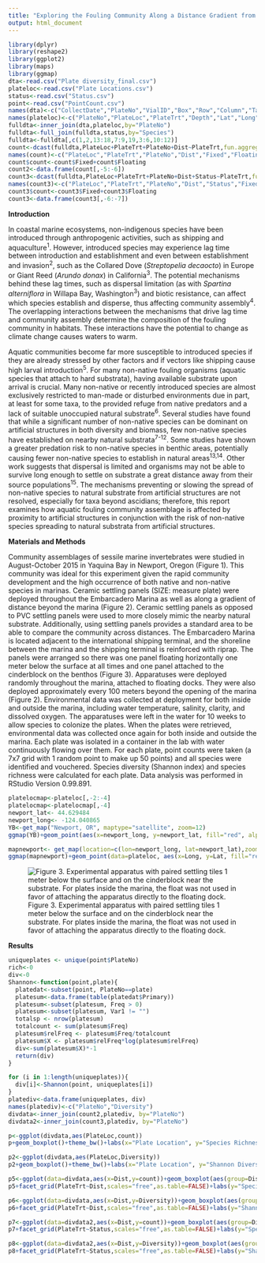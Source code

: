 ```yaml
---
title: "Exploring the Fouling Community Along a Distance Gradient from Artificial Structures"
output: html_document
---
```



```r
library(dplyr)
library(reshape2)
library(ggplot2)
library(maps)
library(ggmap)
dta<-read.csv("Plate diversity_final.csv")
plateloc<-read.csv("Plate Locations.csv")
status<-read.csv("Status.csv")
point<-read.csv("PointCount.csv")
names(dta)<-c("CollectDate","PlateNo","VialID","Box","Row","Column","Taxa","Species","Color","VialType","Fixative","Notes") #rename data frame columns
names(plateloc)<-c("PlateNo","PlateLoc","PlateTrt","Depth","Lat","Long","Dist")
fulldta<-inner_join(dta,plateloc,by="PlateNo")
fulldta<-full_join(fulldta,status,by="Species")
fulldta<-fulldta[,c(1,2,13:18,7:9,19,3:6,10:12)]
count<-dcast(fulldta,PlateLoc+PlateTrt+PlateNo+Dist~PlateTrt,fun.aggregate=length)
names(count)<-c("PlateLoc","PlateTrt","PlateNo","Dist","Fixed","Floating")
count$count<-count$Fixed+count$Floating
count2<-data.frame(count[,-5:-6])
count3<-dcast(fulldta,PlateLoc+PlateTrt+PlateNo+Dist+Status~PlateTrt,fun.aggregate=length)
names(count3)<-c("PlateLoc","PlateTrt","PlateNo","Dist","Status","Fixed","Floating")
count3$count<-count3$Fixed+count3$Floating
count3<-data.frame(count3[,-6:-7])
```

**Introduction**

In coastal marine ecosystems, non-indigenous species have been introduced through anthropogenic activities, such as shipping and aquaculture^1^. However, introduced species may experience lag time between introduction and establishment and even between establishment and invasion^2^, such as the Collared Dove (*Streptopelia decaocto*) in Europe or Giant Reed (*Arundo donax*) in California^3^. The potential mechanisms behind these lag times, such as dispersal limitation (as with *Spartina alterniflora* in Willapa Bay, Washington^3^) and biotic resistance, can affect which species establish and disperse, thus affecting community assembly^4^. The overlapping interactions between the mechanisms that drive lag time and community assembly determine the composition of the fouling community in habitats. These interactions have the potential to change as climate change causes waters to warm.

Aquatic communities become far more susceptible to introduced species if they are already stressed by other factors and if vectors like shipping cause high larval introduction^5^. For many non-native fouling organisms (aquatic species that attach to hard substrata), having available substrate upon arrival is crucial. Many non-native or recently introduced species are almost exclusively restricted to man-made or disturbed environments due in part, at least for some taxa, to the provided refuge from native predators and a lack of suitable unoccupied natural substrate^6^. Several studies have found that while a significant number of non-native species can be dominant on artificial structures in both diversity and biomass, few non-native species have established on nearby natural substrata^7-12^. Some studies have shown a greater predation risk to non-native species in benthic areas, potentially causing fewer non-native species to establish in natural areas^13,14^. Other work suggests that dispersal is limited and organisms may not be able to survive long enough to settle on substrate a great distance away from their source populations^15^. The mechanisms preventing or slowing the spread of non-native species to natural substrate from artificial structures are not resolved, especially for taxa beyond ascidians; therefore, this report examines how aquatic fouling community assemblage is affected by proximity to artificial structures in conjunction with the risk of non-native species spreading to natural substrata from artificial structures.

**Materials and Methods**

Community assemblages of sessile marine invertebrates were studied in August-October 2015 in Yaquina Bay in Newport, Oregon (Figure 1). This community was ideal for this experiment given the rapid community development and the high occurrence of both native and non-native species in marinas. Ceramic settling panels (SIZE: measure plate) were deployed throughout the Embarcadero Marina as well as along a gradient of distance beyond the marina (Figure 2). Ceramic settling panels as opposed to PVC settling panels were used to more closely mimic the nearby natural substrate. Additionally, using settling panels provides a standard area to be able to compare the community across distances. The Embarcadero Marina is located adjacent to the international shipping terminal, and the shoreline between the marina and the shipping terminal is reinforced with riprap. The panels were arranged so there was one panel floating horizontally one meter below the surface at all times and one panel attached to the cinderblock on the benthos (Figure 3). Apparatuses were deployed randomly throughout the marina, attached to floating docks. They were also deployed approximately every 100 meters beyond the opening of the marina (Figure 2). Environmental data was collected at deployment for both inside and outside the marina, including water temperature, salinity, clarity, and dissolved oxygen. The apparatuses were left in the water for 10 weeks to allow species to colonize the plates. When the plates were retrieved, environmental data was collected once again for both inside and outside the marina. Each plate was isolated in a container in the lab with water continuously flowing over them. For each plate, point counts were taken (a 7x7 grid with 1 random point to make up 50 points) and all species were identified and vouchered. Species diversity (Shannon index) and species richness were calculated for each plate. Data analysis was performed in RStudio Version 0.99.891.


```r
platelocmap<-plateloc[,-2:-4]
platelocmap<-platelocmap[,-4]
newport_lat<- 44.629484
newport_long<- -124.040865
YB<-get_map("Newport, OR", maptype="satellite", zoom=12)
ggmap(YB)+geom_point(aes(x=newport_long, y=newport_lat, fill="red", alpha=0.8), size=5, shape=21)+guides(fill=FALSE, alpha=FALSE, size=FALSE)+theme(axis.title.x=element_blank(), axis.title.y=element_blank())
```
```r
mapnewport<- get_map(location=c(lon=newport_long, lat=newport_lat),zoom=16, maptype="satellite", scale=2)
ggmap(mapnewport)+geom_point(data=plateloc, aes(x=Long, y=Lat, fill="red", alpha=0.8), size=5, shape=21)+guides(fill=FALSE, alpha=FALSE, size=FALSE)+theme(axis.title.x=element_blank(), axis.title.y=element_blank())
```

![Figure 3. Experimental apparatus with paired settling tiles 1 meter below the surface and on the cinderblock near the substrate. For plates inside the marina, the float was not used in favor of attaching the apparatus directly to the floating dock.](expapp.jpg)

**Results**  

```r
uniqueplates <- unique(point$PlateNo)
rich<-0
div<-0
Shannon<-function(point,plate){
  platedat<-subset(point, PlateNo==plate)
  platesum<-data.frame(table(platedat$Primary))
  platesum<-subset(platesum, Freq > 0)
  platesum<-subset(platesum, Var1 != "")
  totalsp <- nrow(platesum)
  totalcount <- sum(platesum$Freq)
  platesum$relFreq <- platesum$Freq/totalcount
  platesum$X <- platesum$relFreq*log(platesum$relFreq)
  div<-sum(platesum$X)*-1
  return(div)
}

for (i in 1:length(uniqueplates)){
  div[i]<-Shannon(point, uniqueplates[i])
}
platediv<-data.frame(uniqueplates, div)
names(platediv)<-c("PlateNo","Diversity")
divdata<-inner_join(count2,platediv, by="PlateNo")
divdata2<-inner_join(count3,platediv, by="PlateNo")

```
```r
p<-ggplot(divdata,aes(PlateLoc,count))
p+geom_boxplot()+theme_bw()+labs(x="Plate Location", y="Species Richness/Plate")
```

```r
p2<-ggplot(divdata,aes(PlateLoc,Diversity))
p2+geom_boxplot()+theme_bw()+labs(x="Plate Location", y="Shannon Diversity Index/Plate")
```

```r
p5<-ggplot(data=divdata,aes(x=Dist,y=count))+geom_boxplot(aes(group=Dist))
p5+facet_grid(PlateTrt~Dist,scales="free",as.table=FALSE)+labs(y="Species Richness/Plate",x="Distance from Marina (m)")+ggtitle("Distance from Marina (m)")+theme_bw()+theme(plot.title=element_text(size=10),axis.text.y=element_text(size=10),axis.text.x=element_blank(),axis.ticks.x=element_blank(), axis.title.y=element_text(size=10),axis.title.x=element_blank())+theme(strip.text.x=element_text(size=10),strip.text.y=element_text(size=10))
```

```r
p6<-ggplot(data=divdata,aes(x=Dist,y=Diversity))+geom_boxplot(aes(group=Dist))
p6+facet_grid(PlateTrt~Dist,scales="free",as.table=FALSE)+labs(y="Shannon Diversity Index/Plate",x="Distance from Marina (m)")+ggtitle("Distance from Marina (m)")+theme_bw()+theme(plot.title=element_text(size=10), axis.text.y=element_text(size=10),axis.text.x=element_blank(),axis.ticks.x=element_blank(), axis.title.y=element_text(size=10),axis.title.x=element_blank())+theme(strip.text.x=element_text(size=10),strip.text.y=element_text(size=10))
```

```r
p7<-ggplot(data=divdata2,aes(x=Dist,y=count))+geom_boxplot(aes(group=Dist))
p7+facet_grid(PlateTrt~Status,scales="free",as.table=FALSE)+labs(y="Species Richness/Plate",x="Distance from Marina (m)")+theme_bw()+theme(axis.text=element_text(size=10),axis.title=element_text(size=10))+theme(strip.text.x=element_text(size=10),strip.text.y=element_text(size=10))
```

```r
p8<-ggplot(data=divdata2,aes(x=Dist,y=Diversity))+geom_boxplot(aes(group=Dist))
p8+facet_grid(PlateTrt~Status,scales="free",as.table=FALSE)+labs(y="Shannon Diversity Index/Plate",x="Distance from Marina (m)")+theme_bw()+theme(axis.text=element_text(size=10),axis.title=element_text(size=10))+theme(strip.text.x=element_text(size=10),strip.text.y=element_text(size=10))
```

